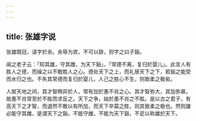 ```yaml
---
---
---
```

title: 张雄字说
---



张雄既冠，请字於余。余辱为宾，不可以辞，则字之曰子谿。

闻之老子云：「知其雄，守其雌，为天下谿」，「常德不离，复归於婴儿」。此言人有胜人之德，而操之以不敢胜人之心。德处天下之上，而礼居天下之下，若谿之能受而水归之也。不失其常德而复归於婴儿，人己之胜心不生，则致柔之极矣。

人居天地之间，其才智稍异於人，常有加於愚不肖之心。其才智弥大，其加弥甚。故愚不肖常至於不胜而求反之。天下之争，始於愚不肖之不胜。是以古之君子，有高天下之才智，而退然不敢以有所加，而天下卒莫之胜，则其致柔之极也。然则雄必能守其雌，是谓天下之谿。不能守雌，不能为天下谿，不足以称雄於天下。